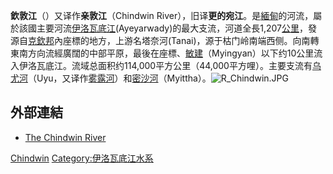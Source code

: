 {{Infobox river
| name              = 欽敦江<br>Chindwin
| image             = Monywa-chindwin-d01.jpg
| image_size        = 300
| image_caption     = 
| map               = Irrawaddyrivermap.jpg
| map_size          = 300
| map_alt           =
| map_caption       = 伊洛瓦底江及其主要支流
| source1_location  = [[克钦邦|克钦邦]][[胡康河谷|胡康河谷]]
| basin_countries   = {{flag|Burma}}
| length            = {{convert|1,207|km|mi|abbr=on}}
| source1_elevation = {{convert|1,134|m|abbr=on}}
| mouth_location    = [[伊洛瓦底江|伊洛瓦底江]]
| mouth_elevation   = {{convert|55|m|ft|abbr=on}}
| mouth_coordinates = {{coord|21|28|26|N|95|16|53|E|display=inline,title}}
}}

'''欽敦江'''（{{lang-my|'''ချင်းတွင်းမြစ်'''}}）又译作'''亲敦江'''（Chindwin River），旧译'''更的宛江'''。是[[緬甸|緬甸]]的河流，屬於該國主要河流[[伊洛瓦底江|伊洛瓦底江]](Ayeyarwady)的最大支流，河道全長1,207[[公里|公里]]，發源自[[克欽邦|克欽邦]]內座標{{Coord|26|26|18|N|96|33|32|E}}的地方，上游名塔奈河(Tanai)，源于枯门岭南端西侧。向南轉東南方向流經廣闊的中部平原，最後在座標{{Coord|21|30|N|95|15|E}}、[[敏建|敏建]]（Myingyan）以下约10公里流入伊洛瓦底江。流域总面积约114,000平方公里（44,000平方哩）。主要支流有[[乌尤河|乌尤河]]（Uyu，又译作[[雾露河|雾露河]]）和[[密沙河|密沙河]]（Myittha）。[[File:R_Chindwin.JPG|thumb]]

==外部連結==
*[https://web.archive.org/web/20061220232035/http://www.myanmars.net/myanmar/chindwin-river.htm The Chindwin River]

[[Category:緬甸河流|Chindwin]]
[[Category:伊洛瓦底江水系|Category:伊洛瓦底江水系]]

{{Myanmar-stub}}